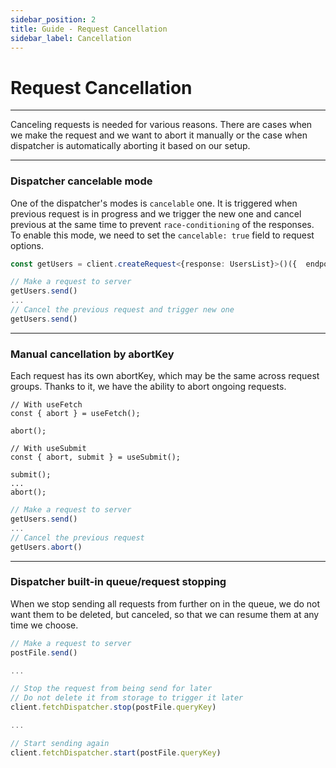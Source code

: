 ```yaml
---
sidebar_position: 2
title: Guide - Request Cancellation
sidebar_label: Cancellation
---
```


# Request Cancellation

---

Canceling requests is needed for various reasons. There are cases when we make the request and we want to abort it
manually or the case when dispatcher is automatically aborting it based on our setup.

---

### Dispatcher cancelable mode

One of the dispatcher's modes is `cancelable` one. It is triggered when previous request is in progress and we trigger
the new one and cancel previous at the same time to prevent `race-conditioning` of the responses. To enable this mode,
we need to set the `cancelable: true` field to request options.

```ts
const getUsers = client.createRequest<{response: UsersList}>()({  endpoint: "/users", cancelable: true });

// Make a request to server
getUsers.send()
...
// Cancel the previous request and trigger new one
getUsers.send()
```

---

### Manual cancellation by abortKey

Each request has its own abortKey, which may be the same across request groups. Thanks to it, we have the ability to
abort ongoing requests.

<Tabs>
  <TabItem value="React" label="React" default>

```tsx
// With useFetch
const { abort } = useFetch();

abort();

// With useSubmit
const { abort, submit } = useSubmit();

submit();
...
abort();
```

  </TabItem>
  <TabItem value="Typescript" label="Typescript" default>

```ts
// Make a request to server
getUsers.send()
...
// Cancel the previous request
getUsers.abort()
```

  </TabItem>
</Tabs>

---

### Dispatcher built-in queue/request stopping

When we stop sending all requests from further on in the queue, we do not want them to be deleted, but canceled, so that
we can resume them at any time we choose.

```ts
// Make a request to server
postFile.send()

...

// Stop the request from being send for later
// Do not delete it from storage to trigger it later
client.fetchDispatcher.stop(postFile.queryKey)

...

// Start sending again
client.fetchDispatcher.start(postFile.queryKey)
```
